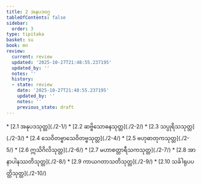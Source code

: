 ```yaml
---
title: 2 အနုပဒဝဂ္ဂ
tableOfContents: false
sidebar:
  order: 3
type: tipitaka
basket: su
book: mn
review:
  current: review
  updated: '2025-10-27T21:48:55.237195'
  updated_by: ''
  notes: ''
  history:
  - state: review
    date: '2025-10-27T21:48:55.237195'
    updated_by: ''
    notes: ''
    previous_state: draft
---
```



<ReviewStatus review={frontmatter.review} showDetails={true} />

<HypothesisAnnotation frontmatter={frontmatter} />

<DynamicBreadcrumb />



<TableOfContents book="mn" section="2">
* [2.1 အနုပဒသုတ္တ](./2-1/)
* [2.2 ဆဗ္ဗိသောဓနသုတ္တ](./2-2/)
* [2.3 သပ္ပုရိသသုတ္တ](./2-3/)
* [2.4 သေဝိတဗ္ဗာသေဝိတဗ္ဗသုတ္တ](./2-4/)
* [2.5 ဗဟုဓာတုကသုတ္တ](./2-5/)
* [2.6 ဣသိဂိလိသုတ္တ](./2-6/)
* [2.7 မဟာစတ္တာရီသကသုတ္တ](./2-7/)
* [2.8 အာနာပါနဿတိသုတ္တ](./2-8/)
* [2.9 ကာယဂတာသတိသုတ္တ](./2-9/)
* [2.10 သင်္ခါရုပပတ္တိသုတ္တ](./2-10/)
</TableOfContents>